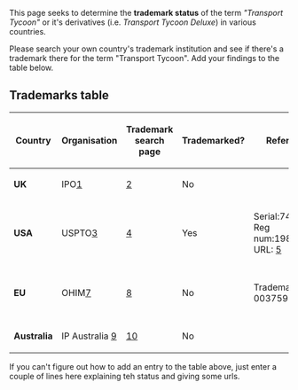 This page seeks to determine the '''trademark status''' of the term ''"Transport Tycoon"'' or it's derivatives (i.e. ''Transport Tycoon Deluxe'') in various countries.

Please search your own country's trademark institution and see if there's a trademark there for the term "Transport Tycoon". Add your findings to the table below.

==Trademarks table==
{| border="2" class="wikitable"
|-
! Country
! Organisation
! Trademark search page
! Trademarked?
! References
! Notes
|-
| '''UK'''
| IPO[http://www.ipo.gov.uk/home.htm]
| [http://www.ipo.gov.uk/tm/t-find/t-find-text/tmtsearch-default.aspx]
| bgcolor="green" | No
|-
| '''USA'''
| USPTO[http://www.uspto.gov/trademarks/index.jsp]
| [http://tess2.uspto.gov/bin/gate.exe?f=searchss&state=4002:3etnmg.1.1]
| bgcolor="red" |Yes
| Serial:74590407, Reg num:1989227 URL: [http://tarr.uspto.gov/servlet/tarr?regser=serial&entry=74590407]
| Renewed. Valid until 2016 [http://tmportal.uspto.gov/external/PA_TOWUserInterface/OpenServletWindow?serialNumber=74590407]
|-
|'''EU'''
| OHIM[http://oami.europa.eu]
| [http://oami.europa.eu/CTMOnline/RequestManager/en_SearchBasic]
| bgcolor="green" | No
| Trademark no: 003759487
| Application Withdrawn 14/06/2005
|-
|'''Australia'''
|IP Australia [http://www.ipaustralia.gov.au]
|[http://pericles.ipaustralia.gov.au/atmoss/Falcon.Search_Screen?p_search_no=0&p_SearchLevel=BASIC]
| bgcolor="green" | No
|}

If you can't figure out how to add an entry to the table above, just enter a couple of lines here explaining teh status and giving some urls.